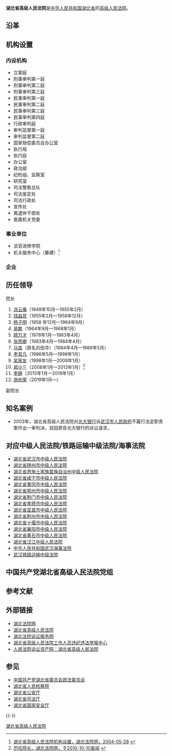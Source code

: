 {{Expand|time=2013-02-15}}
{{Infobox PRCG
|机构名称=湖北省高级人民法院
|标志1=National Emblem of the People's Republic of China.svg
|职位1=院长
|人员1=[[游劝荣|游劝荣]]
|衔级1=[[二级大法官|二级大法官]]
|上诉法院=[[中华人民共和国最高人民法院|中华人民共和国最高人民法院]]
|业务上级=[[中华人民共和国最高人民法院|中华人民共和国最高人民法院]]
|组织上级=[[湖北省人民代表大会|湖北省人民代表大会]]<br>[[湖北省人民代表大会常务委员会|湖北省人民代表大会常务委员会]]
|中共上级=[[中国共产党湖北省委员会|中国共产党湖北省委员会]]
|中共本级=中国共产党湖北省高级人民法院党组
|机构类型=[[高级人民法院|高级人民法院]]
|行政级别=副省级
|授权法源=[[中华人民共和国宪法|中华人民共和国宪法]]
|组织法规=[[中华人民共和国人民法院组织法|中华人民共和国人民法院组织法]]
|地址1=[[湖北省|湖北省]][[武汉市|武汉市]][[武昌区|武昌区]]公正路9号
|网站=湖北省高级人民法院
|网址=http://xgxnfy.hbfy.gov.cn
|成立时间=
|时期1=
|机构1=
}}

'''湖北省高级人民法院'''是[[中华人民共和国|中华人民共和国]][[湖北省|湖北省]]的[[高级人民法院|高级人民法院]]。

==沿革==

==机构设置==
===内设机构===
*立案庭
*刑事审判第一庭
*刑事审判第二庭
*刑事审判第三庭
*民事审判第一庭
*民事审判第二庭
*民事审判第三庭
*民事审判第四庭
*行政审判庭
*审判监督第一庭
*审判监督第二庭
*国家赔偿委员会办公室
*执行局
*执行庭
*办公室
*政治部
*纪检组、监察室
*研究室
*司法警察总队
*司法鉴定处
*司法行政处
*宣传处
*离退休干部处
*直属机关党委

===事业单位===
*法官进修学院
*机关服务中心（筹建）<ref>[http://hubeigy.chinacourt.org/public/detail.php?id=368 湖北省高级人民法院机构设置，湖北法院网，2004-05-28] {{webarchive|url=https://web.archive.org/web/20101205023221/http://hubeigy.chinacourt.org/public/detail.php?id=368 |date=2010-12-05 }}</ref>

===企业===

== 历任领导 ==
;院长
# [[涂云庵|涂云庵]]（1949年10月—1955年2月）
# [[钱益民|钱益民]]（1955年2月—1958年12月）
# [[杨子明|杨子明]]（1958 年12月—1964年9月）
# [[易鹏|易鹏]]（1964年9月—1968年1月）
# [[顾万才|顾万才]]（1978年1月—1983年4月）
# [[张思卿|张思卿]]（1983年4月—1984年4月）
# [[马良_(消歧义)|马良]]（原名刘伯华）（1984年4月—1986年5月）
# [[李其凡|李其凡]]（1986年5月—1998年1月）
# [[吴家友|吴家友]]（1998年1月—2008年1月）
# [[郑少三|郑少三]]（2008年1月—2013年1月）<ref>[http://hubeigy.chinacourt.org/gyjs/more.php?sub=3 历任院长，湖北法院网，于2010-10-10查阅] {{webarchive|url=https://web.archive.org/web/20100703233421/http://hubeigy.chinacourt.org/gyjs/more.php?sub=3 |date=2010-07-03 }}</ref>
# [[李静_(1963年)|李静]]（2013年1月—2019年1月）
# [[游劝荣|游劝荣]]（2019年1月—）

;副院长

==知名案例==
*2003年，湖北省高级人民法院对[[光大银行|光大银行]]诉[[武汉市人民政府|武汉市人民政府]]不履行法定职责案作出一审判决，驳回原告光大银行的诉讼请求。

==对应中级人民法院/铁路运输中级法院/海事法院==
*[[湖北省武汉市中级人民法院|湖北省武汉市中级人民法院]]
*[[湖北省随州市中级人民法院|湖北省随州市中级人民法院]]
*[[湖北省恩施土家族苗族自治州中级人民法院|湖北省恩施土家族苗族自治州中级人民法院]]
*[[湖北省咸宁市中级人民法院|湖北省咸宁市中级人民法院]]
*[[湖北省黄冈市中级人民法院|湖北省黄冈市中级人民法院]]
*[[湖北省鄂州市中级人民法院|湖北省鄂州市中级人民法院]]
*[[湖北省荆门市中级人民法院|湖北省荆门市中级人民法院]]
*[[湖北省孝感市中级人民法院|湖北省孝感市中级人民法院]]
*[[湖北省宜昌市中级人民法院|湖北省宜昌市中级人民法院]]
*[[湖北省荆州市中级人民法院|湖北省荆州市中级人民法院]]
*[[湖北省十堰市中级人民法院|湖北省十堰市中级人民法院]]
*[[湖北省襄阳市中级人民法院|湖北省襄阳市中级人民法院]]
*[[湖北省黄石市中级人民法院|湖北省黄石市中级人民法院]]
*[[湖北省汉江中级人民法院|湖北省汉江中级人民法院]]
*[[中华人民共和国武汉海事法院|中华人民共和国武汉海事法院]]
*[[武汉铁路运输中级法院|武汉铁路运输中级法院]]

==中国共产党湖北省高级人民法院党组==

==参考文献==
{{Reflist}}

==外部链接==
*[http://hubeigy.chinacourt.org/ 湖北法院网] {{Wayback|url=http://hubeigy.chinacourt.org/ |date=20100818211522 }}
*[http://xgxnfy.hbfy.gov.cn 湖北省高级人民法院] {{Wayback|url=http://xgxnfy.hbfy.gov.cn/ |date=20190707154402 }}
*[http://www.hbfy.org 湖北法院诉讼服务网] {{Wayback|url=http://www.hbfy.org/ |date=20200217060004 }}
*[http://jubao.court.gov.cn/hub 湖北省高级人民法院工作人员违纪违法举报中心] {{Wayback|url=http://jubao.court.gov.cn/hub |date=20170415201004 }}
*[https://web.archive.org/web/20170415201143/http://www.rmfysszc.gov.cn/statichtml/rm_sindex/106/rm_sindex.shtml 人民法院诉讼资产网：湖北省高级人民法院]

==参见==
*[[中国共产党湖北省委员会政法委员会|中国共产党湖北省委员会政法委员会]]
*[[湖北省人民检察院|湖北省人民检察院]]
*[[湖北省公安厅|湖北省公安厅]]
*[[湖北省司法厅|湖北省司法厅]]
*[[湖北省国家安全厅|湖北省国家安全厅]]

{{-}}
{{中华人民共和国各省级行政区|审判机关}}
{{中华人民共和国法院|地}}
[[Category:湖北省高级人民法院|]]